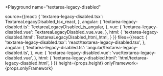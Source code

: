 

<Playground
  name="textarea-legacy-disabled"
  
  source={{react: {
             'textarea-legacy-disabled.tsx': TextareaLegacyDisabled_tsx_react,
           },
           angular: {
             'textarea-legacy-disabled.ts': TextareaLegacyDisabled_ts_angular,
           },
           vue: {
             'textarea-legacy-disabled.vue': TextareaLegacyDisabled_vue_vue,
           },
           html: {
             'textarea-legacy-disabled.html': TextareaLegacyDisabled_html_html,
           }
}}
  files={{react: {
            'textarea-legacy-disabled.tsx': 'react/textarea-legacy-disabled.tsx',
          },
          angular: {
            'textarea-legacy-disabled.ts': 'angular/textarea-legacy-disabled.ts',
          },
          vue: {
            'textarea-legacy-disabled.vue': 'vue/textarea-legacy-disabled.vue',
          },
          html: {
            'textarea-legacy-disabled.html': 'html/textarea-legacy-disabled.html',
          }
}}
  height={props.height}
  onlyFramework={props.onlyFramework}
></Playground>
